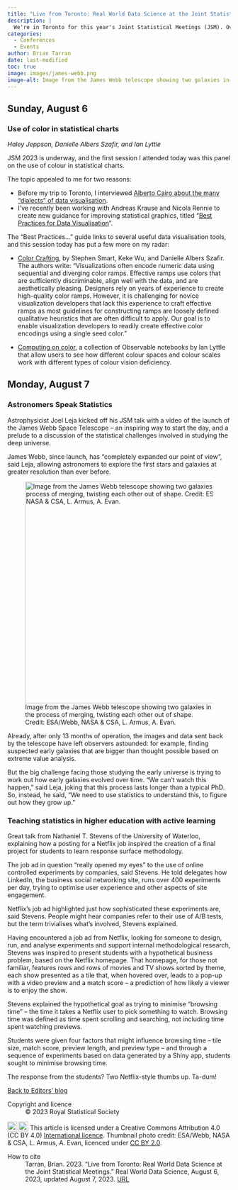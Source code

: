 ```yaml
---
title: "Live from Toronto: Real World Data Science at the Joint Statistical Meetings"
description: |
  We're in Toronto for this year's Joint Statistical Meetings (JSM). Over the next few days, we'll be sharing key takeaways from a selection of talks and sessions. Check back regularly for updates.
categories:
  - Conferences
  - Events
author: Brian Tarran
date: last-modified
toc: true
image: images/james-webb.png
image-alt: Image from the James Webb telescope showing two galaxies in the process of merging, twisting each other out of shape.
---
```

## Sunday, August 6
### Use of color in statistical charts
*Haley Jeppson, Danielle Albers Szafir, and Ian Lyttle*

JSM 2023 is underway, and the first session I attended today was this panel on the use of colour in statistical charts.

The topic appealed to me for two reasons:

- Before my trip to Toronto, I interviewed [Alberto Cairo about the many "dialects" of data visualisation](https://realworlddatascience.net/viewpoints/interviews/posts/2023/08/01/alberto-cairo.html).
- I've recently been working with Andreas Krause and Nicola Rennie to create new guidance for improving statistical graphics, titled "[Best Practices for Data Visualisation](https://royal-statistical-society.github.io/datavisguide/)".

The "Best Practices..." guide links to several useful data visualisation tools, and this session today has put a few more on my radar:

- [Color Crafting](https://cmci.colorado.edu/visualab/ColorCrafting/), by Stephen Smart, Keke Wu, and Danielle Albers Szafir. The authors write: "Visualizations often encode numeric data using sequential and diverging color ramps. Effective ramps use colors that are sufficiently discriminable, align well with the data, and are aesthetically pleasing. Designers rely on years of experience to create high-quality color ramps. However, it is challenging for novice visualization developers that lack this experience to craft effective ramps as most guidelines for constructing ramps are loosely defined qualitative heuristics that are often difficult to apply. Our goal is to enable visualization developers to readily create effective color encodings using a single seed color."

- [Computing on color](https://observablehq.com/collection/@ijlyttle/color), a collection of Observable notebooks by Ian Lyttle that allow users to see how different colour spaces and colour scales work with different types of colour vision deficiency.

## Monday, August 7
### Astronomers Speak Statistics
Astrophysicist Joel Leja kicked off his JSM talk with a video of the launch of the James Webb Space Telescope -- an inspiring way to start the day, and a prelude to a discussion of the statistical challenges involved in studying the deep universe.

James Webb, since launch, has "completely expanded our point of view", said Leja, allowing astronomers to explore the first stars and galaxies at greater resolution than ever before.

![Image from the James Webb telescope showing two galaxies in the process of merging, twisting each other out of shape. Credit: ESA/Webb, NASA & CSA, L. Armus, A. Evan.](images/james-webb.png){fig-alt="Image from the James Webb telescope showing two galaxies in the process of merging, twisting each other out of shape." width="500px"}

Already, after only 13 months of operation, the images and data sent back by the telescope have left observers astounded: for example, finding suspected early galaxies that are bigger than thought possible based on extreme value analysis.

But the big challenge facing those studying the early universe is trying to work out how early galaxies evolved over time. "We can't watch this happen," said Leja, joking that this process lasts longer than a typical PhD. So, instead, he said, "We need to use statistics to understand this, to figure out how they grow up."

### Teaching statistics in higher education with active learning
Great talk from Nathaniel T. Stevens of the University of Waterloo, explaining how a posting for a Netflix job inspired the creation of a final project for students to learn response surface methodology.

The job ad in question "really opened my eyes" to the use of online controlled experiments by companies, said Stevens. He told delegates how LinkedIn, the business social networking site, runs over 400 experiments per day, trying to optimise user experience and other aspects of site engagement.

Netflix's job ad highlighted just how sophisticated these experiments are, said Stevens. People might hear companies refer to their use of A/B tests, but the term trivialises what's involved, Stevens explained.

Having encountered a job ad from Netflix, looking for someone to design, run, and analyse experiments and support internal methodological research, Stevens was inspired to present students with a hypothetical business problem, based on the Netflix homepage. That homepage, for those not familiar, features rows and rows of movies and TV shows sorted by theme, each show presented as a tile that, when hovered over, leads to a pop-up with a video preview and a match score -- a prediction of how likely a viewer is to enjoy the show.

Stevens explained the hypothetical goal as trying to minimise "browsing time" -- the time it takes a Netflix user to pick something to watch. Browsing time was defined as time spent scrolling and searching, not including time spent watching previews.

Students were given four factors that might influence browsing time -- tile size, match score, preview length, and preview type -- and through a sequence of experiments based on data generated by a Shiny app, students sought to minimise browsing time.

The response from the students? Two Netflix-style thumbs up. Ta-dum!

::: {.article-btn}
[Back to Editors' blog](/viewpoints/editors-blog/index.qmd)
:::

::: {.further-info}
::: grid
::: {.g-col-12 .g-col-md-6}
Copyright and licence
: &copy; 2023 Royal Statistical Society

<a href="http://creativecommons.org/licenses/by/4.0/?ref=chooser-v1" target="_blank" rel="license noopener noreferrer" style="display:inline-block;"> <img style="height:22px!important;vertical-align:text-bottom;" src="https://mirrors.creativecommons.org/presskit/icons/cc.svg?ref=chooser-v1"><img style="height:22px!important;margin-left:3px;vertical-align:text-bottom;" src="https://mirrors.creativecommons.org/presskit/icons/by.svg?ref=chooser-v1"></a> This article is licensed under a Creative Commons Attribution 4.0 (CC BY 4.0) <a href="http://creativecommons.org/licenses/by/4.0/?ref=chooser-v1" target="_blank" rel="license noopener noreferrer" style="display:inline-block;"> International licence</a>. Thumbnail photo credit: ESA/Webb, NASA & CSA, L. Armus, A. Evan, licenced under <a href="https://creativecommons.org/licenses/by/2.0/">CC BY 2.0</a>.
  
:::

::: {.g-col-12 .g-col-md-6}
How to cite
: Tarran, Brian. 2023. "Live from Toronto: Real World Data Science at the Joint Statistical Meetings." Real World Data Science, August 6, 2023, updated August 7, 2023. [URL](https://realworlddatascience.net/viewpoints/editors-blog/posts/2023/08/06/jsm-blog.html)
:::
:::
:::